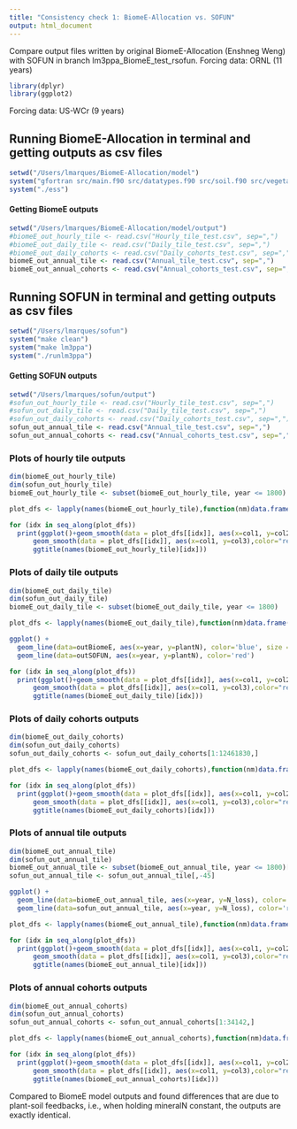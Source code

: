```yaml
---
title: "Consistency check 1: BiomeE-Allocation vs. SOFUN"
output: html_document
---
```


Compare output files written by original BiomeE-Allocation (Enshneg Weng) with SOFUN in branch lm3ppa_BiomeE_test_rsofun. 
Forcing data: ORNL (11 years)

```r
library(dplyr)
library(ggplot2)

```


Forcing data: US-WCr (9 years)

## Running BiomeE-Allocation in terminal and getting outputs as csv files

```r
setwd("/Users/lmarques/BiomeE-Allocation/model")
system("gfortran src/main.f90 src/datatypes.f90 src/soil.f90 src/vegetation.f90 -o ess")
system("./ess")

```

#### Getting BiomeE outputs

```r
setwd("/Users/lmarques/BiomeE-Allocation/model/output")
#biomeE_out_hourly_tile <- read.csv("Hourly_tile_test.csv", sep=",")
#biomeE_out_daily_tile <- read.csv("Daily_tile_test.csv", sep=",")
#biomeE_out_daily_cohorts <- read.csv("Daily_cohorts_test.csv", sep=",")
biomeE_out_annual_tile <- read.csv("Annual_tile_test.csv", sep=",")
biomeE_out_annual_cohorts <- read.csv("Annual_cohorts_test.csv", sep=",")

```

## Running SOFUN in terminal and getting outputs as csv files

```r
setwd("/Users/lmarques/sofun")
system("make clean")
system("make lm3ppa")
system("./runlm3ppa")

```

#### Getting SOFUN outputs

```r
setwd("/Users/lmarques/sofun/output")
#sofun_out_hourly_tile <- read.csv("Hourly_tile_test.csv", sep=",")
#sofun_out_daily_tile <- read.csv("Daily_tile_test.csv", sep=",")
#sofun_out_daily_cohorts <- read.csv("Daily_cohorts_test.csv", sep=",")
sofun_out_annual_tile <- read.csv("Annual_tile_test.csv", sep=",")
sofun_out_annual_cohorts <- read.csv("Annual_cohorts_test.csv", sep=",")

```

### Plots of hourly tile outputs

```r
dim(biomeE_out_hourly_tile)
dim(sofun_out_hourly_tile)
biomeE_out_hourly_tile <- subset(biomeE_out_hourly_tile, year <= 1800)

plot_dfs <- lapply(names(biomeE_out_hourly_tile),function(nm)data.frame(col1 = biomeE_out_hourly_tile[,1],col2 = biomeE_out_hourly_tile[,nm], col3 = sofun_out_hourly_tile[,nm]))

for (idx in seq_along(plot_dfs))
  print(ggplot()+geom_smooth(data = plot_dfs[[idx]], aes(x=col1, y=col2),color="blue") +
      geom_smooth(data = plot_dfs[[idx]], aes(x=col1, y=col3),color="red")+
      ggtitle(names(biomeE_out_hourly_tile)[idx]))
```

### Plots of daily tile outputs

```r
dim(biomeE_out_daily_tile)
dim(sofun_out_daily_tile)
biomeE_out_daily_tile <- subset(biomeE_out_daily_tile, year <= 1800)

plot_dfs <- lapply(names(biomeE_out_daily_tile),function(nm)data.frame(col1 = biomeE_out_daily_tile[,1],col2 = biomeE_out_daily_tile[,nm], col3 = sofun_out_daily_tile[,nm]))

ggplot() + 
  geom_line(data=outBiomeE, aes(x=year, y=plantN), color='blue', size = 2) + 
  geom_line(data=outSOFUN, aes(x=year, y=plantN), color='red')

for (idx in seq_along(plot_dfs))
  print(ggplot()+geom_smooth(data = plot_dfs[[idx]], aes(x=col1, y=col2),color="blue") +
      geom_smooth(data = plot_dfs[[idx]], aes(x=col1, y=col3),color="red")+
      ggtitle(names(biomeE_out_daily_tile)[idx]))
```

### Plots of daily cohorts outputs

```r
dim(biomeE_out_daily_cohorts)
dim(sofun_out_daily_cohorts)
sofun_out_daily_cohorts <- sofun_out_daily_cohorts[1:12461830,]

plot_dfs <- lapply(names(biomeE_out_daily_cohorts),function(nm)data.frame(col1 = biomeE_out_daily_cohorts[,1],col2 = biomeE_out_daily_cohorts[,nm], col3 = sofun_out_daily_cohorts[,nm]))

for (idx in seq_along(plot_dfs))
  print(ggplot()+geom_smooth(data = plot_dfs[[idx]], aes(x=col1, y=col2),color="blue") +
      geom_smooth(data = plot_dfs[[idx]], aes(x=col1, y=col3),color="red")+
      ggtitle(names(biomeE_out_daily_cohorts)[idx]))
```

### Plots of annual tile outputs

```r
dim(biomeE_out_annual_tile)
dim(sofun_out_annual_tile)
biomeE_out_annual_tile <- subset(biomeE_out_annual_tile, year <= 1800)[,-45]
sofun_out_annual_tile <- sofun_out_annual_tile[,-45]

ggplot() + 
  geom_line(data=biomeE_out_annual_tile, aes(x=year, y=N_loss), color='blue', size = 2) + 
  geom_line(data=sofun_out_annual_tile, aes(x=year, y=N_loss), color='red')

plot_dfs <- lapply(names(biomeE_out_annual_tile),function(nm)data.frame(col1 = biomeE_out_annual_tile[,1],col2 = biomeE_out_annual_tile[,nm], col3 = sofun_out_annual_tile[,nm]))

for (idx in seq_along(plot_dfs))
  print(ggplot()+geom_smooth(data = plot_dfs[[idx]], aes(x=col1, y=col2),color="blue") +
      geom_smooth(data = plot_dfs[[idx]], aes(x=col1, y=col3),color="red")+
      ggtitle(names(biomeE_out_annual_tile)[idx]))
```

### Plots of annual cohorts outputs

```r
dim(biomeE_out_annual_cohorts)
dim(sofun_out_annual_cohorts)
sofun_out_annual_cohorts <- sofun_out_annual_cohorts[1:34142,]

plot_dfs <- lapply(names(biomeE_out_annual_cohorts),function(nm)data.frame(col1 = biomeE_out_annual_cohorts[,1],col2 = biomeE_out_annual_cohorts[,nm], col3 = sofun_out_annual_cohorts[,nm]))

for (idx in seq_along(plot_dfs))
  print(ggplot()+geom_smooth(data = plot_dfs[[idx]], aes(x=col1, y=col2),color="blue") +
      geom_smooth(data = plot_dfs[[idx]], aes(x=col1, y=col3),color="red")+
      ggtitle(names(biomeE_out_annual_cohorts)[idx]))
```


Compared to BiomeE model outputs and found differences that are due to plant-soil feedbacks, i.e., when holding mineralN constant, the outputs are exactly identical.





